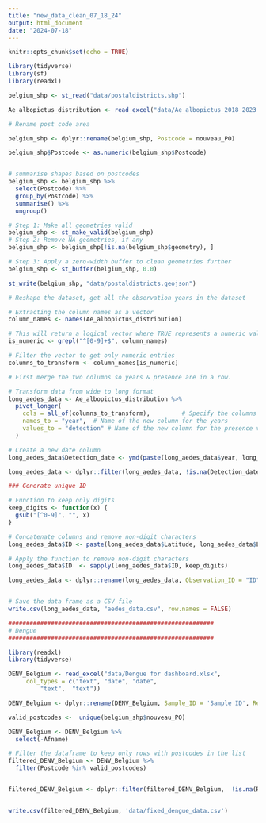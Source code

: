 ```yaml
---
title: "new_data_clean_07_18_24"
output: html_document
date: "2024-07-18"
---
```


```r
knitr::opts_chunk$set(echo = TRUE)
```

```r

library(tidyverse)
library(sf)
library(readxl)

belgium_shp <- st_read("data/postaldistricts.shp")

```

```r

Ae_albopictus_distribution <- read_excel("data/Ae_albopictus_2018_2023.xlsx")

```


```r

# Rename post code area

belgium_shp <- dplyr::rename(belgium_shp, Postcode = nouveau_PO)

belgium_shp$Postcode <- as.numeric(belgium_shp$Postcode)


# summarise shapes based on postcodes
belgium_shp <- belgium_shp %>%
  select(Postcode) %>%
  group_by(Postcode) %>%
  summarise() %>%
  ungroup()

# Step 1: Make all geometries valid
belgium_shp <- st_make_valid(belgium_shp)
# Step 2: Remove NA geometries, if any
belgium_shp <- belgium_shp[!is.na(belgium_shp$geometry), ]

# Step 3: Apply a zero-width buffer to clean geometries further
belgium_shp <- st_buffer(belgium_shp, 0.0)

st_write(belgium_shp, "data/postaldistricts.geojson")

```

```r
# Reshape the dataset, get all the observation years in the dataset

# Extracting the column names as a vector
column_names <- names(Ae_albopictus_distribution)

# This will return a logical vector where TRUE represents a numeric value
is_numeric <- grepl("^[0-9]+$", column_names)

# Filter the vector to get only numeric entries
columns_to_transform <- column_names[is_numeric]

# First merge the two columns so years & presence are in a row.  

# Transform data from wide to long format
long_aedes_data <- Ae_albopictus_distribution %>%
  pivot_longer(
    cols = all_of(columns_to_transform),         # Specify the columns to pivot (excluding 'id')
    names_to = "year",  # Name of the new column for the years
    values_to = "detection" # Name of the new column for the presence values
  )

# Create a new date column
long_aedes_data$Detection_date <- ymd(paste(long_aedes_data$year, long_aedes_data$detection, "01", sep = "-"))

long_aedes_data <- dplyr::filter(long_aedes_data, !is.na(Detection_date))

### Generate unique ID

# Function to keep only digits
keep_digits <- function(x) {
  gsub("[^0-9]", "", x)
}

# Concatenate columns and remove non-digit characters
long_aedes_data$ID <- paste(long_aedes_data$Latitude, long_aedes_data$Longitude, long_aedes_data$Detection_date, sep = "")

# Apply the function to remove non-digit characters
long_aedes_data$ID  <- sapply(long_aedes_data$ID, keep_digits)

long_aedes_data <- dplyr::rename(long_aedes_data, Observation_ID = "ID", Site_codes = "Site codes")


# Save the data frame as a CSV file
write.csv(long_aedes_data, "aedes_data.csv", row.names = FALSE)

```

```r

##########################################################
# Dengue 
##########################################################

library(readxl)
library(tidyverse)

DENV_Belgium <- read_excel("data/Dengue for dashboard.xlsx", 
     col_types = c("text", "date", "date", 
         "text",  "text"))


```


```r

DENV_Belgium <- dplyr::rename(DENV_Belgium, Sample_ID = 'Sample ID', Report_date = 'Aanvraag', Postcode = 'Postal code', Source_country = 'Country')


```


```r

valid_postcodes <-  unique(belgium_shp$nouveau_PO)

```


```r

DENV_Belgium <- DENV_Belgium %>%
  select(-Afname)

# Filter the dataframe to keep only rows with postcodes in the list
filtered_DENV_Belgium <- DENV_Belgium %>%
  filter(Postcode %in% valid_postcodes)


filtered_DENV_Belgium <- dplyr::filter(filtered_DENV_Belgium,  !is.na(Report_date))



```

```r

write.csv(filtered_DENV_Belgium, 'data/fixed_dengue_data.csv')

```


